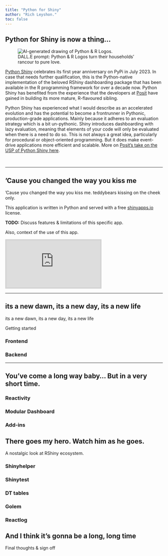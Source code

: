 ```yaml
---
title: "Python for Shiny"
author: "Rich Leyshon."
toc: false
---
```

## Python for Shiny is now a thing...

<figure class=center>
<img src=www/01-python-shiny/DALLE-logos-in-love.png alt="AI-generated drawing of Python & R Logos.">
<figcaption>DALL.E prompt: Python & R Logos turn their households' rancour to pure love.</figcaption>
</figure>

[Python Shiny](https://pypi.org/project/shiny/) celebrates its first year
anniversary on PyPi in July 2023. In case that needs further qualification, this
is the Python-native implementation of the beloved RShiny dashboarding package
that has been available in the R programming framework for over a decade now. 
Python Shiny has benefited from the experience that the developers at
[Posit](https://posit.co/) have gained in building its more mature,
R-flavoured sibling.

  

Python Shiny has experienced what I would describe as an accelerated evolution
and has the potential to become a frontrunner in Pythonic, production-grade
applications. Mainly because it adheres to an evaluation strategy which is a bit
un-pythonic. Shiny introduces dashboarding with lazy evaluation, meaning that
elements of your code will only be evaluated when there is a need to do so. This
is not always a great idea, particularly for procedural or object-oriented
programming. But it does make event-drive applications more efficient and
scalable. More on [Posit's take on the USP of Python Shiny here](https://posit.co/blog/why-shiny-for-python/).


<br>

***
## 'Cause you changed the way you kiss me

'Cause you changed the way you kiss me. teddybears kissing on the cheek only.

This application is written in Python and served with a free [shinyapps.io](https://www.shinyapps.io/)
license.

<strong>TODO:</strong> Discuss features & limitations of this specific app. 

Also, context of the use of this app.

<div class=centerdiv>
<iframe src="https://richleysh84.shinyapps.io/pyrosm-cities-app/" title="Python Shiny Open Street Map Application" style="border:0.3em solid lightgray" align=center></iframe>
<div>


***


## its a new dawn, its a new day, its a new life


its a new dawn, its a new day, its a new life

Getting started

### Frontend

### Backend

***

## You've come a long way baby... But in a very short time. 

### Reactivity


### Modular Dashboard


### Add-ins



## There goes my hero. Watch him as he goes.

A nostalgic look at RShiny ecosystem.

### Shinyhelper

### Shinytest

### DT tables

### Golem

### Reactlog



## And I think it's gonna be a long, long time

Final thoughts & sign off



